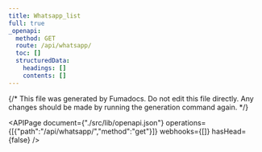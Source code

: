 ```yaml
---
title: Whatsapp_list
full: true
_openapi:
  method: GET
  route: /api/whatsapp/
  toc: []
  structuredData:
    headings: []
    contents: []
---
```

{/* This file was generated by Fumadocs. Do not edit this file directly. Any changes should be made by running the generation command again. */\}

<APIPage document={"./src/lib/openapi.json"} operations={[{"path":"/api/whatsapp/","method":"get"}]} webhooks={[]} hasHead={false} />
